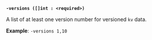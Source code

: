 <a id="kv-flag-versions" />

**`-versions ([]int : <required>)`**

A list of at least one version number for versioned `kv` data.

**Example**: `-versions 1,10`